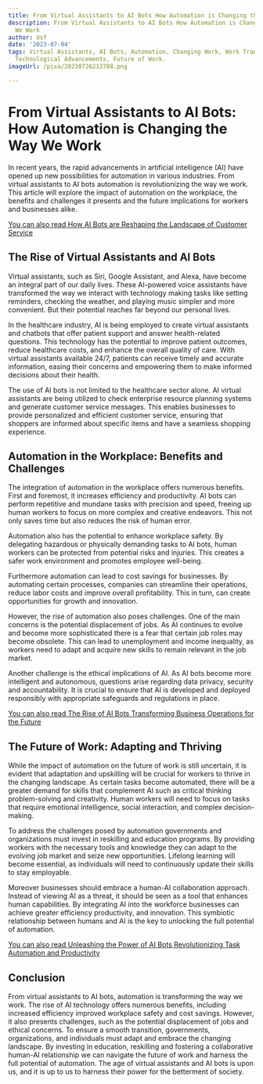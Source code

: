 ```yaml
---
title: From Virtual Assistants to AI Bots How Automation is Changing the Way We Work
description: From Virtual Assistants to AI Bots How Automation is Changing the Way
  We Work
author: Usf
date: '2023-07-04'
tags: Virtual Assistants, AI Bots, Automation, Changing Work, Work Transformation,
  Technological Advancements, Future of Work.
imageUrl: /pixa/20230726213708.png

---
```

# From Virtual  Assistants to AI Bots: How Automation is Changing the Way We Work

In recent years, the rapid advancements in artificial intelligence (AI) have opened up new possibilities for automation in various industries. From virtual assistants to AI bots automation is revolutionizing the way we work. This article will  explore the impact of  automation on the workplace, the benefits and challenges it presents and the future implications for workers and businesses alike.

[You can also read How AI Bots  are Reshaping the Landscape of Customer Service](How%20AI%20Bots%20are%20Reshaping%20the%20Landscape%20of%20Customer%20Service)


## The Rise of Virtual Assistants  and AI  Bots

Virtual assistants, such as Siri, Google Assistant, and Alexa, have become an integral part of our  daily  lives.  These AI-powered voice assistants have transformed the way  we interact with technology making tasks like setting reminders, checking the weather, and playing music simpler and more convenient. But their potential  reaches far beyond our personal lives.

In the healthcare  industry, AI is being  employed to create virtual  assistants and chatbots that offer patient support and  answer health-related  questions. This technology has the potential to improve  patient outcomes, reduce healthcare costs, and enhance the overall quality of care. With virtual assistants available 24/7, patients can receive timely and accurate information, easing their  concerns and empowering them to make informed decisions  about their health.

The use of AI bots is not limited to the healthcare sector alone.  AI virtual assistants are  being utilized to check enterprise  resource planning systems and generate customer service messages. This enables businesses to provide personalized and efficient customer service, ensuring that  shoppers are  informed about specific items and have a seamless shopping experience.

## Automation in the Workplace: Benefits and Challenges

The integration of automation in the workplace offers numerous benefits. First and foremost, it increases efficiency and productivity. AI bots can  perform repetitive and  mundane tasks with precision and speed,  freeing up human  workers to focus on more complex and  creative endeavors. This not only saves time but also reduces the risk of human error.

Automation also has the potential  to enhance workplace safety. By delegating hazardous or physically demanding tasks  to AI bots, human workers can be protected from potential risks and  injuries. This creates a safer work environment  and promotes employee well-being.

Furthermore automation can lead to cost  savings for businesses. By automating certain processes, companies can streamline  their operations, reduce labor costs  and improve overall profitability. This in turn, can create opportunities for growth and innovation.

However, the rise of automation also  poses  challenges. One  of the main concerns is the potential displacement of jobs.  As AI continues to evolve  and become more sophisticated there is a fear that certain job roles may become obsolete. This can lead to  unemployment and  income inequality, as workers need to adapt and acquire new skills  to remain relevant in the job market.

Another challenge is the ethical implications  of AI. As AI bots become more intelligent and autonomous, questions  arise regarding data privacy, security and accountability. It is crucial to ensure that AI is developed and deployed responsibly with appropriate safeguards and regulations in place.

[You  can also read The Rise of AI Bots Transforming Business Operations for the Future](The%20Rise%20of%20AI%20Bots%20Transforming%20Business%20Operations%20for%20the%20Future)


## The Future of Work: Adapting and Thriving

While the impact of automation on the future of work  is still uncertain, it is evident that adaptation and upskilling will be crucial for workers to thrive in the changing landscape. As certain tasks become automated, there will  be a greater  demand for skills that complement AI such as  critical thinking problem-solving and creativity. Human workers will need to focus on tasks that require emotional intelligence, social interaction, and  complex decision-making.

To address the challenges posed by automation governments and  organizations must invest in reskilling and education programs. By providing  workers  with the  necessary tools and knowledge they can  adapt  to the evolving job market and seize new opportunities.  Lifelong learning will become essential, as individuals will need  to continuously update  their  skills to stay employable.

Moreover businesses should embrace a human-AI collaboration approach. Instead of  viewing AI as a threat, it should  be seen as a tool  that enhances human capabilities. By integrating AI into  the workforce businesses  can achieve  greater efficiency productivity, and innovation.  This symbiotic relationship between  humans and AI is the key to unlocking the full  potential of automation.

[You can also read Unleashing the Power of AI  Bots Revolutionizing Task  Automation  and Productivity](Unleashing%20the%20Power%20of%20AI%20Bots%20Revolutionizing%20Task%20Automation%20and%20Productivity)


## Conclusion

From virtual assistants to AI bots, automation is transforming the way we work. The rise of AI technology  offers numerous benefits, including increased efficiency improved workplace safety and  cost  savings. However, it also presents challenges, such as the potential displacement of jobs and ethical concerns. To ensure a smooth transition,  governments, organizations, and individuals must adapt and embrace the changing  landscape. By investing in education, reskilling and fostering a collaborative human-AI relationship we can navigate  the future of work and harness the full potential of automation. The age of virtual assistants and AI bots is  upon us, and it is up to us to  harness their power for the betterment of society.